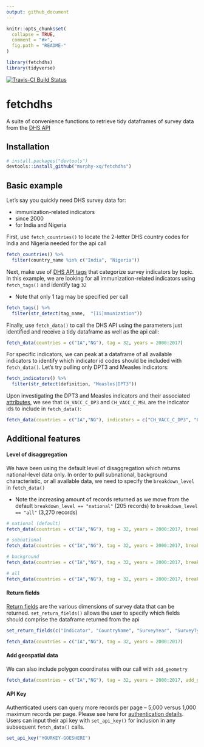 ```yaml
---
output: github_document
---
```


<!-- README.md is generated from README.Rmd. Please edit that file -->

```r
knitr::opts_chunk$set(
  collapse = TRUE,
  comment = "#>",
  fig.path = "README-"
)

library(fetchdhs)
library(tidyverse)
```

[![Travis-CI Build Status](https://travis-ci.org/murphy-xq/fetchdhs.svg?branch=master)](https://travis-ci.org/murphy-xq/fetchdhs)

# fetchdhs

A suite of convenience functions to retrieve tidy dataframes of survey data from the [DHS API](https://api.dhsprogram.com/)

## Installation
```r
# install.packages("devtools")
devtools::install_github("murphy-xq/fetchdhs")
```

## Basic example

Let's say you quickly need DHS survey data for:

* immunization-related indicators
* since 2000
* for India and Nigeria

First, use `fetch_countries()` to locate the 2-letter DHS country codes for India and Nigeria needed for the api call

```r
fetch_countries() %>% 
  filter(country_name %in% c("India", "Nigeria"))
```

Next, make use of [DHS API tags](https://api.dhsprogram.com/rest/dhs/tags?f=html) that categorize survey indicators by topic. In this example, we are looking for all immunization-related indicators using `fetch_tags()` and identify tag `32`

* Note that only 1 tag may be specified per call

```r
fetch_tags() %>% 
  filter(str_detect(tag_name,  "[Ii]mmunization"))
```

Finally, use `fetch_data()` to call the DHS API using the parameters just identified and receive a tidy dataframe as well as the api call:

```r
fetch_data(countries = c("IA","NG"), tag = 32, years = 2000:2017)
```

For specific indicators, we can peak at a dataframe of all available indicators to identify which indicator id codes should be included with `fetch_data()`. Let's try pulling only DPT3 and Measles indicators:

```r
fetch_indicators() %>% 
  filter(str_detect(definition, "Measles|DPT3"))
```

Upon investigating the DPT3 and Measles indicators and their associated [attributes](https://api.dhsprogram.com/rest/dhs/indicators/fields), we see that `CH_VACC_C_DP3` and `CH_VACC_C_MSL` are the indicator ids to include in `fetch_data()`:

```r
fetch_data(countries = c("IA","NG"), indicators = c("CH_VACC_C_DP3", "CH_VACC_C_MSL"), years = 2000:2017)
```

## Additional features

#### Level of disaggregation

We have been using the default level of disaggregation which returns national-level data only. In order to pull subnational, background characteristic, or all available data, we need to specify the `breakdown_level` in `fetch_data()`

* Note the increasing amount of records returned as we move from the default `breakdown_level == "national"` (205 records) to `breakdown_level == "all"` (3,270 records)

```r
# national (default)
fetch_data(countries = c("IA","NG"), tag = 32, years = 2000:2017, breakdown_level = "national")

# subnational
fetch_data(countries = c("IA","NG"), tag = 32, years = 2000:2017, breakdown_level = "subnational")

# background
fetch_data(countries = c("IA","NG"), tag = 32, years = 2000:2017, breakdown_level = "background")

# all
fetch_data(countries = c("IA","NG"), tag = 32, years = 2000:2017, breakdown_level = "all")
```

#### Return fields

[Return fields](https://api.dhsprogram.com/rest/dhs/data/fields) are the various dimensions of survey data that can be returned. `set_return_fields()` allows the user to specify which fields should comprise the dataframe returned from the api

```r
set_return_fields(c("Indicator", "CountryName", "SurveyYear", "SurveyType", "Value"))

fetch_data(countries = c("IA","NG"), tag = 32, years = 2000:2017)
```

#### Add geospatial data

We can also include polygon coordinates with our call with `add_geometry`

```r
fetch_data(countries = c("IA","NG"), tag = 32, years = 2000:2017, add_geometry = TRUE)
```


#### API Key

Authenticated users can query more records per page -- 5,000 versus 1,000 maximum records per page. Please see here for [authentication details](https://api.dhsprogram.com/#/introdevelop.html). Users can input their api key with `set_api_key()` for inclusion in any subsequent `fetch_data()` calls.

```r
set_api_key("YOURKEY-GOESHERE")
```